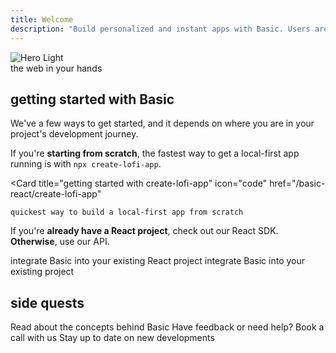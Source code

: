 ```yaml
---
title: Welcome
description: "Build personalized and instant apps with Basic. Users are in control of their data."
---
```

<Frame>
<div style={{ position: 'relative' }}>
  <img
    className="block"
    src="/images/hero_intro2.webp"
    alt="Hero Light"
    style={{ 
      objectFit: 'cover',
      height: '250px',
      width: '100vw',
      maxWidth: '100%',
      objectPosition: 'center',
    }}
  />
  <div style={{
    position: 'absolute',
    bottom: '20px',
    right: '20px',
    color: 'white',
    fontSize: '1.3rem',
    fontWeight: '700',
    textShadow: '3px 3px 3px rgba(0,0,0,0.5)'
  }}>
    the web in your hands
  </div>
</div>
</Frame>

## getting started with Basic
We've a few ways to get started, and it depends on where you are in your project's development journey.

If you're **starting from scratch**, the fastest way to get a local-first app running is with `npx create-lofi-app`.

  <Card
    title="getting started with create-lofi-app"
    icon="code"
    href="/basic-react/create-lofi-app"
  >
    quickest way to build a local-first app from scratch
  </Card>

If you're **already have a React project**, check out our React SDK. **Otherwise**, use our API.

  <CardGroup cols={2}>
    <Card
      title="getting started with the React SDK"
      icon="code"
      href="/basic-react/basic-sdk"
    >
      integrate Basic into your existing React project
    </Card>
    <Card
      title="getting started with the Basic API"
      icon="code"
      href="/basic-restapi/basic-api"
    >
      integrate Basic into your existing project
    </Card>
  </CardGroup>

  

## side quests

<CardGroup cols={3}>
<Card
    title="Learn about Basic"
    icon="book"
    href="/readings/user-owned-data-stores"
  >
    Read about the concepts behind Basic
  </Card>
  <Card
    title="Book a call"
    icon="phone"
    href="https://cal.com/abhicvk"
  >
    Have feedback or need help? Book a call with us
  </Card>
  <Card
    title="Follow us on Twitter"
    icon="twitter"
    href="https://twitter.com/basic_db"
  >
    Stay up to date on new developments
  </Card>
</CardGroup>
